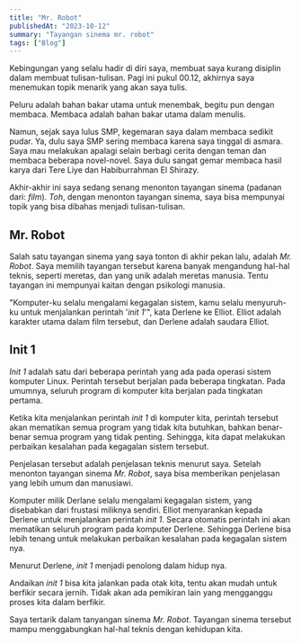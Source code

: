 ```yaml
---
title: "Mr. Robot"
publishedAt: "2023-10-12"
summary: "Tayangan sinema mr. robot"
tags: ["Blog"]
---
```


Kebingungan yang selalu hadir di diri saya, membuat saya kurang disiplin dalam membuat 
tulisan-tulisan. Pagi ini pukul 00.12, akhirnya saya menemukan topik menarik yang akan 
saya tulis.

Peluru adalah bahan bakar utama untuk menembak, begitu pun dengan membaca. Membaca adalah 
bahan bakar utama dalam menulis. 

Namun, sejak saya lulus SMP, kegemaran saya dalam membaca sedikit pudar. Ya, dulu saya 
SMP sering membaca karena saya tinggal di asmara. Saya mau melakukan apalagi selain berbagi 
cerita dengan teman dan membaca beberapa novel-novel. Saya dulu sangat gemar membaca hasil 
karya dari Tere Liye dan Habiburrahman El Shirazy.

Akhir-akhir ini saya sedang senang menonton tayangan sinema (padanan dari: _film_). _Toh_, 
dengan menonton tayangan sinema, saya bisa mempunyai topik yang bisa dibahas menjadi 
tulisan-tulisan.

## Mr. Robot

Salah satu tayangan sinema yang saya tonton di akhir pekan lalu, adalah _Mr. Robot_. Saya 
memilih tayangan tersebut karena banyak mengandung hal-hal teknis, seperti meretas, dan 
yang unik adalah meretas manusia. Tentu tayangan ini mempunyai kaitan dengan psikologi manusia.


"Komputer-ku selalu mengalami kegagalan sistem, kamu selalu menyuruh-ku untuk menjalankan 
perintah '_init 1_'", kata Derlene ke Elliot. Elliot adalah karakter utama dalam film 
tersebut, dan Derlene adalah saudara Elliot.


## Init 1

_Init 1_ adalah satu dari beberapa perintah yang ada pada operasi sistem komputer Linux. 
Perintah tersebut berjalan pada beberapa tingkatan. Pada umumnya, seluruh program di 
komputer kita berjalan pada tingkatan pertama.

Ketika kita menjalankan perintah _init 1_ di komputer kita, perintah tersebut akan 
mematikan semua program yang tidak kita butuhkan, bahkan benar-benar semua program yang 
tidak penting. Sehingga, kita dapat melakukan perbaikan kesalahan pada kegagalan sistem 
tersebut.

Penjelasan tersebut adalah penjelasan teknis menurut saya. Setelah menonton tayangan sinema 
_Mr. Robot_, saya bisa memberikan penjelasan yang lebih umum dan manusiawi.

Komputer milik Derlane selalu mengalami kegagalan sistem, yang disebabkan dari frustasi miliknya 
sendiri. Elliot menyarankan kepada Derlene untuk menjalankan perintah _init 1_. Secara otomatis 
perintah ini akan mematikan seluruh program pada komputer Derlene. Sehingga Derlene bisa lebih tenang 
untuk melakukan perbaikan kesalahan pada kegagalan sistem nya.

Menurut Derlene, _init 1_ menjadi penolong dalam hidup nya.

Andaikan _init 1_ bisa kita jalankan pada otak kita, tentu akan mudah untuk berfikir secara jernih. 
Tidak akan ada pemikiran lain yang mengganggu proses kita dalam berfikir.

Saya tertarik dalam tanyangan sinema _Mr. Robot_. Tayangan sinema tersebut mampu menggabungkan 
hal-hal teknis dengan kehidupan kita.